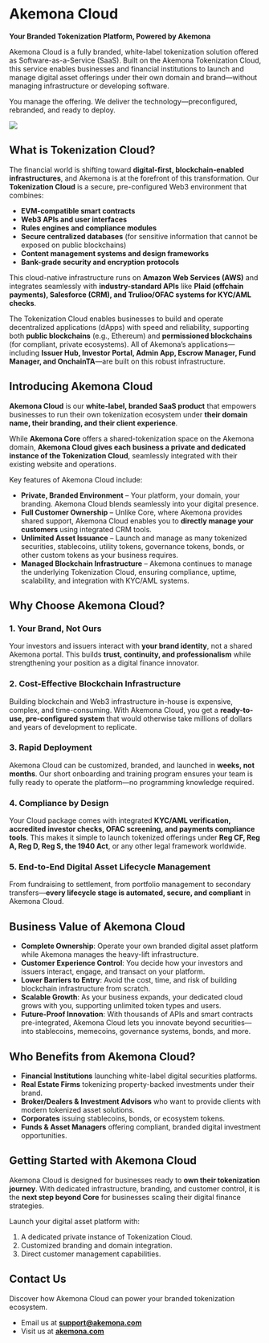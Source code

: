 # Akemona Cloud

**Your Branded Tokenization Platform, Powered by Akemona**

Akemona Cloud is a fully branded, white-label tokenization solution offered as Software-as-a-Service (SaaS). Built on the Akemona Tokenization Cloud,
this service enables businesses and financial institutions to launch and manage digital asset offerings under their own domain and brand—without
managing infrastructure or developing software.

You manage the offering. We deliver the technology—preconfigured, rebranded, and ready to deploy.

<img
  src="/images/cloud-computing.svg"
  className="w-2xs md:w-xs mx-auto py-4"
  width={200}
  height={200}
/>

## What is Tokenization Cloud?

The financial world is shifting toward **digital-first, blockchain-enabled infrastructures**, and Akemona is at the forefront of this transformation. Our **Tokenization Cloud** is a secure, pre-configured Web3 environment that combines:

- **EVM-compatible smart contracts**
- **Web3 APIs and user interfaces**
- **Rules engines and compliance modules**
- **Secure centralized databases** (for sensitive information that cannot be exposed on public blockchains)
- **Content management systems and design frameworks**
- **Bank-grade security and encryption protocols**

This cloud-native infrastructure runs on **Amazon Web Services (AWS)** and integrates seamlessly with **industry-standard APIs** like **Plaid (offchain payments), Salesforce (CRM), and Trulioo/OFAC systems for KYC/AML checks**.

The Tokenization Cloud enables businesses to build and operate decentralized applications (dApps) with speed and reliability, supporting both **public blockchains** (e.g., Ethereum) and **permissioned blockchains** (for compliant, private ecosystems). All of Akemona’s applications—including **Issuer Hub, Investor Portal, Admin App, Escrow Manager, Fund Manager, and OnchainTA**—are built on this robust infrastructure.

## Introducing Akemona Cloud

**Akemona Cloud** is our **white-label, branded SaaS product** that empowers businesses to run their own tokenization ecosystem under **their domain name, their branding, and their client experience**.

While **Akemona Core** offers a shared-tokenization space on the Akemona domain, **Akemona Cloud gives each business a private and dedicated instance of the Tokenization Cloud**, seamlessly integrated with their existing website and operations.

Key features of Akemona Cloud include:

- **Private, Branded Environment** – Your platform, your domain, your branding. Akemona Cloud blends seamlessly into your digital presence.
- **Full Customer Ownership** – Unlike Core, where Akemona provides shared support, Akemona Cloud enables you to **directly manage your customers** using integrated CRM tools.
- **Unlimited Asset Issuance** – Launch and manage as many tokenized securities, stablecoins, utility tokens, governance tokens, bonds, or other custom tokens as your business requires.
- **Managed Blockchain Infrastructure** – Akemona continues to manage the underlying Tokenization Cloud, ensuring compliance, uptime, scalability, and integration with KYC/AML systems.

## Why Choose Akemona Cloud?

### 1. **Your Brand, Not Ours**

Your investors and issuers interact with **your brand identity**, not a shared Akemona portal. This builds **trust, continuity, and professionalism** while strengthening your position as a digital finance innovator.

### 2. **Cost-Effective Blockchain Infrastructure**

Building blockchain and Web3 infrastructure in-house is expensive, complex, and time-consuming. With Akemona Cloud, you get a **ready-to-use, pre-configured system** that would otherwise take millions of dollars and years of development to replicate.

### 3. **Rapid Deployment**

Akemona Cloud can be customized, branded, and launched in **weeks, not months**. Our short onboarding and training program ensures your team is fully ready to operate the platform—no programming knowledge required.

### 4. **Compliance by Design**

Your Cloud package comes with integrated **KYC/AML verification, accredited investor checks, OFAC screening, and payments compliance tools**. This makes it simple to launch tokenized offerings under **Reg CF, Reg A, Reg D, Reg S, the 1940 Act**, or any other legal framework worldwide.

### 5. **End-to-End Digital Asset Lifecycle Management**

From fundraising to settlement, from portfolio management to secondary transfers—**every lifecycle stage is automated, secure, and compliant** in Akemona Cloud.

## Business Value of Akemona Cloud

- **Complete Ownership**: Operate your own branded digital asset platform while Akemona manages the heavy-lift infrastructure.
- **Customer Experience Control**: You decide how your investors and issuers interact, engage, and transact on your platform.
- **Lower Barriers to Entry**: Avoid the cost, time, and risk of building blockchain infrastructure from scratch.
- **Scalable Growth**: As your business expands, your dedicated cloud grows with you, supporting unlimited token types and users.
- **Future-Proof Innovation**: With thousands of APIs and smart contracts pre-integrated, Akemona Cloud lets you innovate beyond securities—into stablecoins, memecoins, governance systems, bonds, and more.

## Who Benefits from Akemona Cloud?

- **Financial Institutions** launching white-label digital securities platforms.
- **Real Estate Firms** tokenizing property-backed investments under their brand.
- **Broker/Dealers & Investment Advisors** who want to provide clients with modern tokenized asset solutions.
- **Corporates** issuing stablecoins, bonds, or ecosystem tokens.
- **Funds & Asset Managers** offering compliant, branded digital investment opportunities.

## Getting Started with Akemona Cloud

Akemona Cloud is designed for businesses ready to **own their tokenization journey**. With dedicated infrastructure, branding, and customer control, it is the **next step beyond Core** for businesses scaling their digital finance strategies.

Launch your digital asset platform with:

1. A dedicated private instance of Tokenization Cloud.
2. Customized branding and domain integration.
3. Direct customer management capabilities.

## Contact Us

Discover how Akemona Cloud can power your branded tokenization ecosystem.

- Email us at **[support@akemona.com](mailto:support@akemona.com)**
- Visit us at **[akemona.com](https://akemona.com)**
